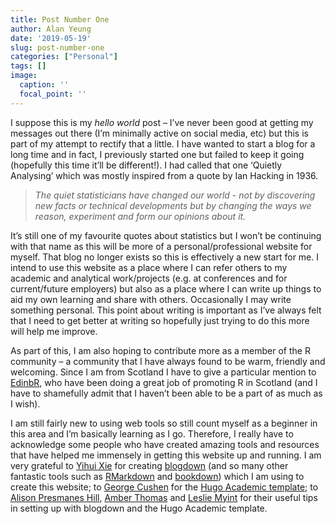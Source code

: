 ```yaml
---
title: Post Number One
author: Alan Yeung
date: '2019-05-19'
slug: post-number-one
categories: ["Personal"]
tags: []
image:
  caption: ''
  focal_point: ''
---
```


I suppose this is my *hello world* post -- I've never been good at getting my messages out there (I'm minimally active on social media, etc) but this is part of my attempt to rectify that a little. I have wanted to start a blog for a long time and in fact, I previously started one but failed to keep it going (hopefully this time it'll be different!). I had called that one 'Quietly Analysing' which was mostly inspired from a quote by Ian Hacking in 1936.

> *The quiet statisticians have changed our world - not by discovering new facts or technical developments but by changing the ways we reason, experiment and form our opinions about it.*

It's still one of my favourite quotes about statistics but I won't be continuing with that name as this will be more of a personal/professional website for myself. That blog no longer exists so this is effectively a new start for me. I intend to use this website as a place where I can refer others to my academic and analytical work/projects (e.g. at conferences and for current/future employers) but also as a place where I can write up things to aid my own learning and share with others. Occasionally I may write something personal. This point about writing is important as I've always felt that I need to get better at writing so hopefully just trying to do this more will help me improve.  
  
As part of this, I am also hoping to contribute more as a member of the R community -- a community that I have always found to be warm, friendly and welcoming. Since I am from Scotland I have to give a particular mention to [EdinbR](http://edinbr.org), who have been doing a great job of promoting R in Scotland (and I have to shamefully admit that I haven't been able to be a part of as much as I wish).    
  
I am still fairly new to using web tools so still count myself as a beginner in this area and I'm basically learning as I go. Therefore, I really have to acknowledge some people who have created amazing tools and resources that have helped me immensely in getting this website up and running. I am very grateful to [Yihui Xie](https://yihui.name/en) for creating [blogdown](https://bookdown.org/yihui/blogdown) (and so many other fantastic tools such as [RMarkdown](https://rmarkdown.rstudio.com) and [bookdown](https://bookdown.org)) which I am using to create this website; to [George Cushen](https://georgecushen.com) for the [Hugo Academic template](https://github.com/gcushen/hugo-academic); to [Alison Presmanes Hill](https://alison.rbind.io), [Amber Thomas](https://amber.rbind.io) and [Leslie Myint](https://lmyint.github.io) for their useful tips in setting up with blogdown and the Hugo Academic template. 
